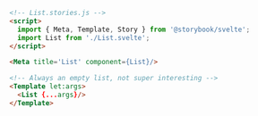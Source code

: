 ```html
<!-- List.stories.js -->
<script>
  import { Meta, Template, Story } from '@storybook/svelte';
  import List from './List.svelte';
</script>

<Meta title='List' component={List}/>

<!-- Always an empty list, not super interesting -->
<Template let:args>
  <List {...args}/>
</Template>

```